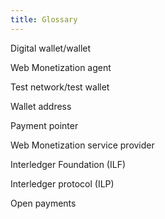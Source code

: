 ```yaml
---
title: Glossary
---
```


Digital wallet/wallet

Web Monetization agent

Test network/test wallet

Wallet address

Payment pointer

Web Monetization service provider

Interledger Foundation (ILF)

Interledger protocol (ILP)

Open payments
